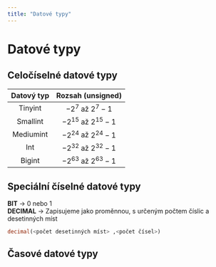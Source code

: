 ```yaml
---
title: "Datové typy"
---
```

<!--
    Tky dodělat - 23.11.2022
-->


# Datové typy
## Celočíselné datové typy

|Datový typ|Rozsah (unsigned)|
|:--------:|:---------------:|
|Tinyint|$-2^{7}$ až $2^{7} - 1$| 
|Smallint|$-2^{15}$ až $2^{15} - 1$|
|Mediumint|$-2^{24}$ až $2^{24} - 1$|
|Int|$-2^{32}$ až $2^{32} - 1$|
|Bigint|$-2^{63}$ až $2^{63} - 1$|

## Speciální číselné datové typy
**BIT** -> $0$ nebo $1$ <br/>
**DECIMAL** -> Zapisujeme jako proměnnou, s určeným počtem číslic a desetinných míst

```sql
decimal(<počet desetinných míst> ,<počet čísel>)
```

## Časové datové typy